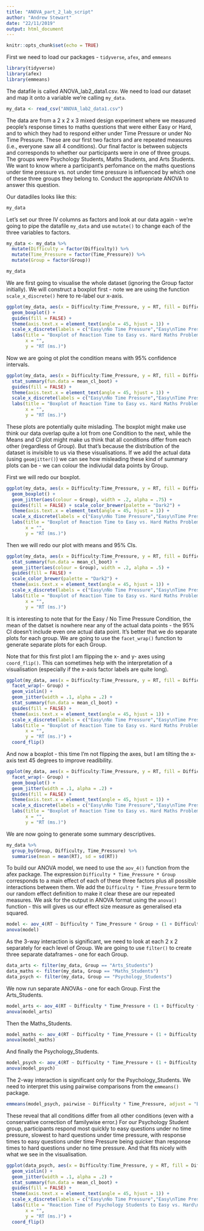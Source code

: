 ```yaml
---
title: "ANOVA_part_2_lab_script"
author: "Andrew Stewart"
date: "22/11/2019"
output: html_document
---
```


```r
knitr::opts_chunk$set(echo = TRUE)
```

First we need to load our packages - `tidyverse`, `afex`, and `emmeans`

```r
library(tidyverse)
library(afex)
library(emmeans)
```

The datafile is called ANOVA_lab2_data1.csv. We  need to load our dataset and map it onto a variable we're calling `my_data`.

```r
my_data <- read_csv("ANOVA_lab2_data1.csv")
```

The data are from a 2 x 2 x 3 mixed design experiment where we measured people's response times to maths questions that were either Easy or Hard, and to which they had to respond either under Time Pressure or under No Time Pressure.  These are our first two factors and are repeated measures (i.e., everyone saw all 4 conditions).  Our final factor is between subjects and corresponds to whether our participants were in one of three groups.  The groups were Psychology Students, Maths Students, and Arts Students.  We want to know where a participant's perfomance on the maths questions under time pressure vs. not under time pressure is influenced by which one of these three groups they belong to. Conduct the appropriate ANOVA to answer this question. 

Our datadiles looks like this:

```r
my_data
```

Let's set our three IV columns as factors and look at our data again - we're going to pipe the datafile `my_data` and use `mutate()` to change each of the three variables to factors.  

```r
my_data <- my_data %>%
  mutate(Difficulty = factor(Difficulty)) %>%
  mutate(Time_Pressure = factor(Time_Pressure)) %>%
  mutate(Group = factor(Group))

my_data
```

We are first going to visualise the whole dataset (ignoring the Group factor initially). We will construct a boxplot first - note we are using the function `scale_x_discrete()` here to re-label our x-axis. 

```r
ggplot(my_data, aes(x = Difficulty:Time_Pressure, y = RT, fill = Difficulty:Time_Pressure)) + 
  geom_boxplot() +
  guides(fill = FALSE) +
  theme(axis.text.x = element_text(angle = 45, hjust = 1)) + 
  scale_x_discrete(labels = c("Easy\nNo Time Pressure","Easy\nTime Pressure", "Hard\nNo Time Pressure", "Hard\nTime Pressure")) + 
  labs(title = "Boxplot of Reaction Time to Easy vs. Hard Maths Problems Under\nTime Pressure vs. No Time Pressure",
       x = "", 
       y = "RT (ms.)") 
```

Now we are going ot plot the condition means with 95% confidence intervals.

```r
ggplot(my_data, aes(x = Difficulty:Time_Pressure, y = RT, fill = Difficulty:Time_Pressure)) + 
  stat_summary(fun.data = mean_cl_boot) + 
  guides(fill = FALSE) +
  theme(axis.text.x = element_text(angle = 45, hjust = 1)) + 
  scale_x_discrete(labels = c("Easy\nNo Time Pressure","Easy\nTime Pressure","Hard\nNo Time Pressure", "Hard\nTime Pressure")) + 
  labs(title = "Boxplot of Reaction Time to Easy vs. Hard Maths Problems Under\nTime Pressure vs. No Time Pressure",
       x = "", 
       y = "RT (ms.)") 
```

These plots are potentially quite mislading. The boxplot might make use think our data overlap quite a lot from one Condition to the next, while the Means and CI plot might make us think that all conditions differ from each other (regardless of Group). But that's because the distribution of the dataset is invisible to us via these visualisations. If we add the actual data (using `geomjitter()`) we can see how misleading these kind of summary plots can be - we can colour the indiviudal data points by Group.

First we will redo our boxplot.

```r
ggplot(my_data, aes(x = Difficulty:Time_Pressure, y = RT, fill = Difficulty:Time_Pressure)) + 
  geom_boxplot() + 
  geom_jitter(aes(colour = Group), width = .2, alpha = .75) +
  guides(fill = FALSE) + scale_color_brewer(palette = "Dark2") +
  theme(axis.text.x = element_text(angle = 45, hjust = 1)) + 
  scale_x_discrete(labels = c("Easy\nNo Time Pressure","Easy\nTime Pressure","Hard\nNo Time Pressure", "Hard\nTime Pressure")) + 
  labs(title = "Boxplot of Reaction Time to Easy vs. Hard Maths Problems Under\nTime Pressure vs. No Time Pressure",
       x = "", 
       y = "RT (ms.)") 
```

Then we will redo our plot with means and 95% CIs.

```r
ggplot(my_data, aes(x = Difficulty:Time_Pressure, y = RT, fill = Difficulty:Time_Pressure)) + 
  stat_summary(fun.data = mean_cl_boot) + 
  geom_jitter(aes(colour = Group), width = .2, alpha = .5) +
  guides(fill = FALSE) + 
  scale_color_brewer(palette = "Dark2") +
  theme(axis.text.x = element_text(angle = 45, hjust = 1)) + 
  scale_x_discrete(labels = c("Easy\nNo Time Pressure","Easy\nTime Pressure","Hard\nNo Time Pressure", "Hard\nTime Pressure")) + 
  labs(title = "Boxplot of Reaction Time to Easy vs. Hard Maths Problems Under\nTime Pressure vs. No Time Pressure",
       x = "", 
       y = "RT (ms.)")  
```

It is interesting to note that for the Easy / No Time Pressure Condition, the mean of the datset is nowhere near any of the actual data points - the 95% CI doesn't include even one actual data point. It's better that we do separate plots for each group. We are going to use the `facet_wrap()` function to generate separate plots for each Group. 

Note that for this first plot I am flipping the x- and y- axes using `coord_flip()`. This can sometimes help with the interpretation of a visualisation (especially if the x-axis factor labels are quite long).

```r
ggplot(my_data, aes(x = Difficulty:Time_Pressure, y = RT, fill = Difficulty:Time_Pressure)) + 
  facet_wrap(~ Group) +
  geom_violin() + 
  geom_jitter(width = .1, alpha = .2) + 
  stat_summary(fun.data = mean_cl_boot) + 
  guides(fill = FALSE) +
  theme(axis.text.x = element_text(angle = 45, hjust = 1)) + 
  scale_x_discrete(labels = c("Easy\nNo Time Pressure","Easy\nTime Pressure","Hard\nNo Time Pressure", "Hard\nTime Pressure")) + 
  labs(title = "Boxplot of Reaction Time to Easy vs. Hard Maths Problems Under\nTime Pressure vs. No Time Pressure",
       x = "", 
       y = "RT (ms.)") + 
  coord_flip() 
```

And now a boxplot - this time I'm not flipping the axes, but I am tilting the x-axis text 45 degrees to improve readibility.

```r
ggplot(my_data, aes(x = Difficulty:Time_Pressure, y = RT, fill = Difficulty:Time_Pressure)) + 
  facet_wrap(~ Group) +
  geom_boxplot() + 
  geom_jitter(width = .1, alpha = .2) + 
  guides(fill = FALSE) +
  theme(axis.text.x = element_text(angle = 45, hjust = 1)) + 
  scale_x_discrete(labels = c("Easy\nNo Time Pressure","Easy\nTime Pressure","Hard\nNo Time Pressure", "Hard\nTime Pressure")) + 
  labs(title = "Boxplot of Reaction Time to Easy vs. Hard Maths Problems Under\nTime Pressure vs. No Time Pressure",
       x = "", 
       y = "RT (ms.)") 
```

We are now going to generate some summary descriptives.

```r
my_data %>% 
  group_by(Group, Difficulty, Time_Pressure) %>% 
  summarise(mean = mean(RT), sd = sd(RT))
```

To build our ANOVA model, we need to use the `aov_4()` function from the afex package.  The expression `Difficulty * Time_Pressure * Group` corresponds to a main effect of each of these three factors plus all possible interactions between them.  We add the `Difficulty * Time_Pressure` term to our random effect definition to make it clear these are our repeated measures. We ask for the output in ANOVA format using the `anova()` function - this will gives us our effect size measure as generalised eta squared. 

```r
model <- aov_4(RT ~ Difficulty * Time_Pressure * Group + (1 + Difficulty * Time_Pressure | Subject), data = my_data)
anova(model)
```

As the 3-way interaction is significant, we need to look at each 2 x 2 separately for each level of Group.  We are going to use `filter()` to create three separate dataframes - one for each Group.

```r
data_arts <- filter(my_data, Group == "Arts_Students")
data_maths <- filter(my_data, Group == "Maths_Students")
data_psych <- filter(my_data, Group == "Psychology_Students")
```

We now run separate ANOVAs - one for each Group.  First the Arts_Students.

```r
model_arts <- aov_4(RT ~ Difficulty * Time_Pressure + (1 + Difficulty * Time_Pressure | Subject), data = data_arts)
anova(model_arts)
```

Then the Maths_Students.

```r
model_maths <- aov_4(RT ~ Difficulty * Time_Pressure + (1 + Difficulty * Time_Pressure | Subject), data = data_maths)
anova(model_maths)
```

And finally the Psychology_Students.

```r
model_psych <- aov_4(RT ~ Difficulty * Time_Pressure + (1 + Difficulty * Time_Pressure | Subject), data = data_psych)
anova(model_psych)
```

The 2-way interaction is significant only for the Psychology_Students.  We need to interpret this using pairwise comparisons from the `emmeans()` package.

```r
emmeans(model_psych, pairwise ~ Difficulty * Time_Pressure, adjust = "Bonferroni")
```

These reveal that all conditions differ from all other conditions (even with a conservative correction of familywise error.)  For our Psychology Student group, participants respond most quickly to easy questions under no time pressure, slowest to hard questions under time pressure, with response times to easy questions under time Pressure being quicker than response times to hard questions under no time pressure. And that fits nicely with what we see in the visualisation.

```r
ggplot(data_psych, aes(x = Difficulty:Time_Pressure, y = RT, fill = Difficulty:Time_Pressure)) + 
  geom_violin() + 
  geom_jitter(width = .1, alpha = .2) + 
  stat_summary(fun.data = mean_cl_boot) + 
  guides(fill = FALSE) +
  theme(axis.text.x = element_text(angle = 45, hjust = 1)) + 
  scale_x_discrete(labels = c("Easy\nNo Time Pressure","Easy\nTime Pressure","Hard\nNo Time Pressure", "Hard\nTime Pressure")) + 
  labs(title = "Reaction Time of Psychology Students to Easy vs. Hard\nMaths Problems Under Time Pressure vs. No Time Pressure",
       x = "", 
       y = "RT (ms.)") + 
  coord_flip() 
```

